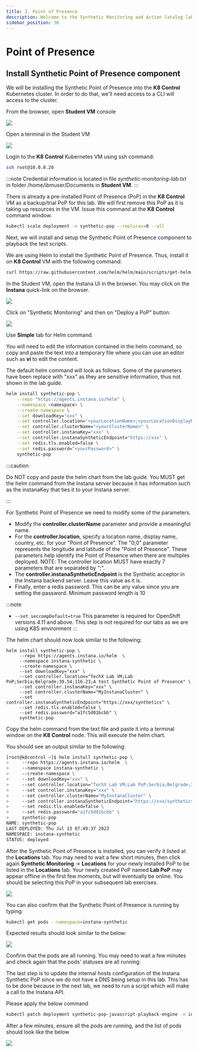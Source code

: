 ```yaml
---
title: 3. Point of Presence
description: Welcome to the Synthetic Monitoring and Action Catalog lab
sidebar_position: 30
---
```

# Point of Presence

## Install Synthetic Point of Presence component

We will be installing the Synthetic Point of Presence into the **K8 Control** Kubernetes cluster. In order to do that, we'll need access to a CLI will access to the cluster.

From the browser, open **Student VM** console

![](images/student-vm-new2.png)

Open a terminal in the Student VM

![](images/student-terminal-new.png)

Login to the **K8 Control** Kubernetes VM using ssh command:

```bash
ssh root@10.0.0.20
```
:::note
Credential information is located in file *synthetic-monitoring-lab.txt* in folder /home/ibmuser/Documents in **Student VM**.
:::

There is already a pre-installed Point of Presence (PoP) in the **K8 Control** VM as a backup/trial PoP for this lab. We will first remove this PoP as it is taking up resources in the VM.
Issue this command at the **K8 Control** command window.

```bash
kubectl scale deployment -n synthetic-pop --replicas=0 --all
```
Next, we will install and setup the Synthetic Point of Presence component to playback the test scripts.

We are using Helm to install the Synthetic Point of Presence. Thus, install it on **K8 Control** VM with the following command:
```bash
curl https://raw.githubusercontent.com/helm/helm/main/scripts/get-helm-3 | bash
```

In the Student VM, open the Instana UI in the browser. You may click on the **Instana** quick-link on the browser.

![](images/instana-ui-new.png)

Click on "Synthetic Monitoring" and then on "Deploy a PoP" button:

![](images/DeployAPoP-new.png)

Use **Simple** tab for Helm command. 

You will need to edit the information contained in the helm command, so copy and paste the text into a temporary file where you can use an editor such as **vi** to edit the content.

The default helm command will look as follows. Some of the parameters have been replace with "xxx" as they are sensitive information, thus not shown in the lab guide.
```sh
helm install synthetic-pop \
	--repo "https://agents.instana.io/helm" \
	--namespace <namespace> \
	--create-namespace \
	--set downloadKey="xxx" \
	--set controller.location="<yourLocationName>;<yourLocationDisplayName>;<yourLocationCountry>;<yourLocationCity>;0;0;<yourLocationDescription>" \
	--set controller.clusterName="<yourClusterName>" \
	--set controller.instanaKey="xxx" \
	--set controller.instanaSyntheticEndpoint="https://xxx" \
	--set redis.tls.enabled=false \
	--set redis.password="<yourPassword>" \
	synthetic-pop
  ```

:::caution

Do NOT copy and paste the helm chart from the lab guide.  You MUST get the helm command from the Instana server
because it has information such as the instanaKey that ties it to your Instana server.

:::

For Synthetic Point of Presence we need to modify some of the parameters.  


- Modify the **controller.clusterName** parameter and provide a meaningful name.  
- For the **controller.location**, specify a location name, display name, country, etc. for your "Point of Presence".   The "0;0" parameter represents the longitude and latitude of the "Point of Presence".
These parameters help identify the Point of Presence when there are multiples deployed.  NOTE:   The controller location MUST have exactly 7 parameters that are separated by ";".
- The **controller.instanaSyntheticEndpoint** is the Synthetic acceptor in the Instana backend server. Leave this value as it is.
- Finally, enter a redis password.  This can be any value since you are setting the password. Minimum password length is 10

:::note
- `--set seccompDefault=true` This parameter is required for OpenShift versions 4.11 and above. This step is not required for our labs as we are using K8S environment
:::

The helm chart should now look similar to the following:

```text
helm install synthetic-pop \
     --repo https://agents.instana.io/helm  \
     --namespace instana-synthetic \
     --create-namespace \
     --set downloadKey="xxx" \
     --set controller.location="TechX Lab VM;Lab PoP;Serbia;Belgrade;39.54;116.23;A test Synthetic Point of Presence" \
     --set controller.instanaKey="xxx" \
     --set controller.clusterName="MyInstanaCluster" \
     --set controller.instanaSyntheticEndpoint="https://xxx/synthetics" \
     --set redis.tls.enabled=false \
     --set redis.password="a1fc5d01bcbb" \
     synthetic-pop
```

Copy the helm command from the text file and paste it into a terminal window on the **K8 Control** node. This will execute the helm chart.

You should see an output similar to the following:

```sh
[root@k8control ~]$ helm install synthetic-pop \
>     --repo https://agents.instana.io/helm  \
>     --namespace instana-synthetic \
>     --create-namespace \
>     --set downloadKey="xxx" \
>     --set controller.location="TechX Lab VM;Lab PoP;Serbia;Belgrade;39.54;116.23;A test Synthetic Point of Presence" \
>     --set controller.instanaKey="xxx" \
>     --set controller.clusterName="MyInstanaCluster" \
>     --set controller.instanaSyntheticEndpoint="https://xxx/synthetics" \
>     --set redis.tls.enabled=false \
>     --set redis.password="a1fc5d01bcbb" \
>     synthetic-pop
NAME: synthetic-pop
LAST DEPLOYED: Thu Jul 13 07:49:37 2023
NAMESPACE: instana-synthetic
STATUS: deployed
```

After the Synthetic Point of Presence is installed, you can verify it listed at the **Locations** tab.
You may need to wait a few short minutes, then click again **Synthetic Monitoring** -> **Locations** for your newly installed PoP to be listed in the **Locations** tab.
Your newly created PoP named **Lab PoP** may appear offline in the first few moments, but will eventually be online.
You should be selecting this PoP in your subsequent lab exercises.

![](images/PointOfPresence_Location-new.png)

You can also confirm that the Synthetic Point of Presence is running by typing:
```sh
kubectl get pods --namespace=instana-synthetic
```

Expected results should look similar to the below:

![](images/pop-syn-pods-new.png)

Confirm that the pods are all running. You may need to wait a few minutes and check again that the pods' statuses are all running.

The last step is to update the internal hosts configuration of the Instana Synthetic PoP since we do not have a DNS being setup in this lab. This has to be done because in the next lab, we need to run a script which will make a call to the Instana API.

Please apply the below command

```sh
kubectl patch deployment synthetic-pop-javascript-playback-engine -n instana-synthetic --patch '{"spec": {"template": {"spec": {"hostAliases": [{"hostnames": ["student-labs.instana.training"],"ip": "10.0.0.10"}]}}}}'
```

After a few minutes, ensure all the pods are running, and the list of pods should look like the below

![](images/pop-syn-pods-new.png)
